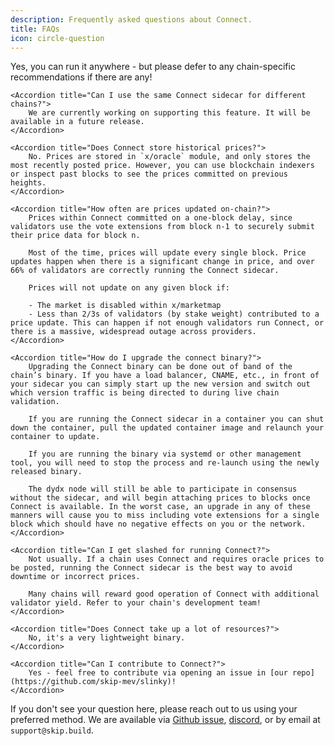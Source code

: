 ```yaml
---
description: Frequently asked questions about Connect.
title: FAQs
icon: circle-question
---
```


<AccordionGroup>
    <Accordion title="Can I run Connect on the same machine as my validator?">
        Yes, you can run it anywhere - but please defer to any chain-specific recommendations if there are any!
    </Accordion>

    <Accordion title="Can I use the same Connect sidecar for different chains?">
        We are currently working on supporting this feature. It will be available in a future release.
    </Accordion>

    <Accordion title="Does Connect store historical prices?">
        No. Prices are stored in `x/oracle` module, and only stores the most recently posted price. However, you can use blockchain indexers or inspect past blocks to see the prices committed on previous heights.
    </Accordion>

    <Accordion title="How often are prices updated on-chain?">
        Prices within Connect committed on a one-block delay, since validators use the vote extensions from block n-1 to securely submit their price data for block n.

        Most of the time, prices will update every single block. Price updates happen when there is a significant change in price, and over 66% of validators are correctly running the Connect sidecar.

        Prices will not update on any given block if:

        - The market is disabled within x/marketmap
        - Less than 2/3s of validators (by stake weight) contributed to a price update. This can happen if not enough validators run Connect, or there is a massive, widespread outage across providers.
    </Accordion>

    <Accordion title="How do I upgrade the connect binary?">
        Upgrading the Connect binary can be done out of band of the chain’s binary. If you have a load balancer, CNAME, etc., in front of your sidecar you can simply start up the new version and switch out which version traffic is being directed to during live chain validation.

        If you are running the Connect sidecar in a container you can shut down the container, pull the updated container image and relaunch your container to update.

        If you are running the binary via systemd or other management tool, you will need to stop the process and re-launch using the newly released binary.

        The dydx node will still be able to participate in consensus without the sidecar, and will begin attaching prices to blocks once Connect is available. In the worst case, an upgrade in any of these manners will cause you to miss including vote extensions for a single block which should have no negative effects on you or the network.
    </Accordion>

    <Accordion title="Can I get slashed for running Connect?">
        Not usually. If a chain uses Connect and requires oracle prices to be posted, running the Connect sidecar is the best way to avoid downtime or incorrect prices.

        Many chains will reward good operation of Connect with additional validator yield. Refer to your chain's development team!
    </Accordion>

    <Accordion title="Does Connect take up a lot of resources?">
        No, it's a very lightweight binary.
    </Accordion>

    <Accordion title="Can I contribute to Connect?">
        Yes - feel free to contribute via opening an issue in [our repo](https://github.com/skip-mev/slinky)!
    </Accordion>
</AccordionGroup>


If you don't see your question here, please reach out to us using your preferred method. We are available via [Github issue](https://github.com/skip-mev/slinky/issues/new), [discord](https://discord.com/invite/hFeHVAE26P), or by email at `support@skip.build`.